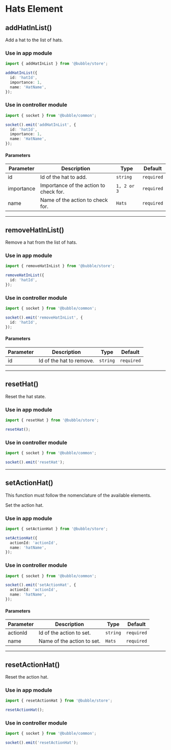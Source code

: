 
# Hats Element

## addHatInList()

Add a hat to the list of hats.

### Use in app module

```typescript
import { addHatInList } from '@bubble/store';

addHatInList({
  id: 'hatId',
  importance: 1,
  name: 'HatName',
});
```

### Use in controller module

```typescript
import { socket } from '@bubble/common';

socket().emit('addHatInList', {
  id: 'hatId',
  importance: 1,
  name: 'HatName',
});
```

#### Parameters

| Parameter  | Description                            | Type        | Default    |
| ---------- | -------------------------------------- | ----------- | ---------- |
| id         | Id of the hat to add.                  | `string`    | `required` |
| importance | Importance of the action to check for. | `1, 2 or 3` | `required` |
| name       | Name of the action to check for.       | `Hats`      | `required` |

---

## removeHatInList()

Remove a hat from the list of hats.

### Use in app module

```typescript
import { removeHatInList } from '@bubble/store';

removeHatInList({
  id: 'hatId',
});
```

### Use in controller module

```typescript
import { socket } from '@bubble/common';

socket().emit('removeHatInList', {
  id: 'hatId',
});
```

#### Parameters

| Parameter | Description              | Type     | Default    |
| --------- | ------------------------ | -------- | ---------- |
| id        | Id of the hat to remove. | `string` | `required` |

---

## resetHat()

Reset the hat state.

### Use in app module

```typescript
import { resetHat } from '@bubble/store';

resetHat();
```

### Use in controller module

```typescript
import { socket } from '@bubble/common';

socket().emit('resetHat');
```

---

## setActionHat()

<Callout emoji="⚠️">
  This function must follow the nomenclature of the available elements.
</Callout>

Set the action hat.

### Use in app module

```typescript
import { setActionHat } from '@bubble/store';

setActionHat({
  actionId: 'actionId',
  name: 'hatName',
});
```

### Use in controller module

```typescript
import { socket } from '@bubble/common';

socket().emit('setActionHat', {
  actionId: 'actionId',
  name: 'hatName',
});
```

#### Parameters

| Parameter | Description                | Type     | Default    |
| --------- | -------------------------- | -------- | ---------- |
| actionId  | Id of the action to set.   | `string` | `required` |
| name      | Name of the action to set. | `Hats`   | `required` |

---

## resetActionHat()

Reset the action hat.

### Use in app module

```typescript
import { resetActionHat } from '@bubble/store';

resetActionHat();
```

### Use in controller module

```typescript
import { socket } from '@bubble/common';

socket().emit('resetActionHat');
```
